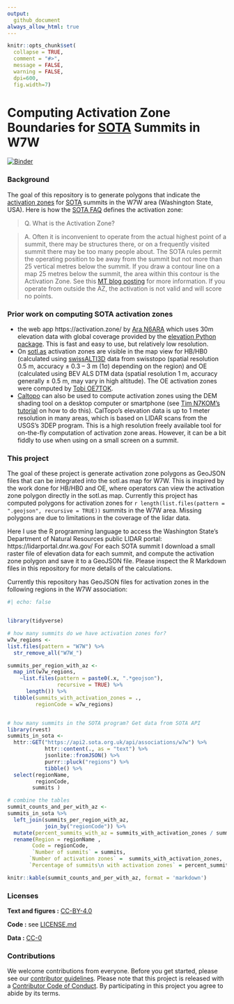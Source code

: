 ```yaml
---
output: 
  github_document
always_allow_html: true
---
```


<!-- README.md is generated from README.Rmd. Please edit that file -->

```r
knitr::opts_chunk$set(
  collapse = TRUE,
  comment = "#>",
  message = FALSE,
  warning = FALSE,
  dpi=600,
  fig.width=7)
```

# Computing Activation Zone Boundaries for [SOTA](https://www.sota.org.uk/) Summits in W7W

<!-- badges: start -->

[![Binder](https://mybinder.org/badge_logo.svg)](https://mybinder.org/v2/gh/benmarwick/computing-sota-az-boundaries/master?urlpath=rstudio)

<!-- badges: end -->


### Background

The goal of this repository is to generate polygons that indicate the [activation zones](https://www.sota.org.uk/Blog/2017/07/08/In-The-Zone) for [SOTA](https://www.sota.org.uk/) summits in the W7W area (Washington State, USA). Here is how the [SOTA FAQ](https://www.sota.org.uk/Joining-In/FAQs) defines the activation zone:

> Q. What is the Activation Zone?

> A. Often it is inconvenient to operate from the actual highest point of a summit, there may be structures there, or on a frequently visited summit there may be too many people about. The SOTA rules permit the operating position to be away from the summit but not more than 25 vertical metres below the summit. If you draw a contour line on a map 25 metres below the summit, the area within this contour is the Activation Zone. See this [MT blog posting](https://www.sota.org.uk/Blog/2017/07/08/In-The-Zone) for more information. If you operate from outside the AZ, the activation is not valid and will score no points.

### Prior work on computing SOTA activation zones 

- the web app https://activation.zone/ by [Ara N6ARA](https://n6ara.com/) which uses 30m elevation data with global coverage provided by the [elevation Python package](https://pypi.org/project/elevation/). This is fast and easy to use, but relatively low resolution. 
- On [sotl.as](https://sotl.as/) activation zones are visible in the map view for HB/HB0 (calculated using [swissALTI3D](https://www.swisstopo.admin.ch/de/hoehenmodell-swissalti3d) data from swisstopo (spatial resolution 0.5 m, accuracy ± 0.3 – 3 m (1σ) depending on the region) and OE (calculated using BEV ALS DTM data (spatial resolution 1 m, accuracy generally ± 0.5 m, may vary in high altitude). The OE activation zones were computed by [Tobi OE7TOK](https://reflector.sota.org.uk/t/activation-zones-for-oe-on-sotlas/34629). 
- [Caltopo](https://caltopo.com/) can also be used to compute activation zones using the DEM shading tool on a desktop computer or smartphone (see [Tim N7KOM's](https://www.etsy.com/shop/N7KOMPortableRadio) [tutorial](https://www.youtube.com/watch?v=UixA1Fc4D1c) on how to do this). CalTopo's elevation data is up to 1 meter resolution in many areas, which is based on LIDAR scans from the USGS's 3DEP program. This is a high resolution freely available tool for on-the-fly computation of activation zone areas. However, it can be a bit fiddly to use when using on a small screen on a summit.  

### This project

The goal of these project is generate activation zone polygons as GeoJSON files that can be integrated into the sotl.as map for W7W. This is inspired by the work done for HB/HB0 and OE, where operators can view the activation zone polygon directly in the sotl.as map. Currently this project has computed polygons for activation zones for `r length(list.files(pattern = ".geojson", recursive = TRUE))` summits in the W7W area. Missing polygons are due to limitations in the coverage of the lidar data. 

Here I use the R programming language to access the Washington State's Department of Natural Resources public LIDAR portal: https://lidarportal.dnr.wa.gov/ For each SOTA summit I download a small raster file of elevation data for each summit, and compute the activation zone polygon and save it to a GeoJSON file. Please inspect the R Markdown files in this repository for more details of the calculations. 

Currently this repository has GeoJSON files for activation zones in the following regions in the W7W association:

```r
#| echo: false


library(tidyverse)

# how many summits do we have activation zones for?
w7w_regions <- 
list.files(pattern = "W7W") %>% 
  str_remove_all("W7W_")

summits_per_region_with_az <- 
  map_int(w7w_regions,
    ~list.files(pattern = paste0(.x, ".*geojson"),
                recursive = TRUE) %>% 
      length()) %>% 
  tibble(summits_with_activation_zones = .,
         regionCode = w7w_regions)


# how many summits in the SOTA program? Get data from SOTA API
library(rvest)
summits_in_sota <-  
  httr::GET("https://api2.sota.org.uk/api/associations/w7w") %>% 
            httr::content(., as = "text") %>% 
            jsonlite::fromJSON() %>% 
            purrr::pluck("regions") %>% 
            tibble() %>% 
  select(regionName, 
         regionCode,
        summits )

# combine the tables
summit_counts_and_per_with_az <- 
summits_in_sota %>% 
  left_join(summits_per_region_with_az,
            join_by("regionCode")) %>% 
  mutate(percent_summits_with_az = summits_with_activation_zones / summits * 100 ) %>% 
  rename(Region = regionName ,
        Code = regionCode,
        `Number of summits` = summits,
       `Number of activation zones` =  summits_with_activation_zones,
       `Percentage of summits\n with activation zones` = percent_summits_with_az) 

knitr::kable(summit_counts_and_per_with_az, format = 'markdown')

```



### Licenses

**Text and figures :** [CC-BY-4.0](http://creativecommons.org/licenses/by/4.0/)

**Code :** see [LICENSE.md](LICENSE.md)

**Data :** [CC-0](http://creativecommons.org/publicdomain/zero/1.0/)

### Contributions

We welcome contributions from everyone. Before you get started, please see our [contributor guidelines](CONTRIBUTING.md). Please note that this project is released with a [Contributor Code of Conduct](CONDUCT.md). By participating in this project you agree to abide by its terms.


